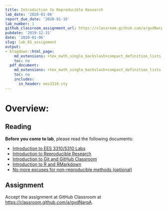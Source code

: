 ```yaml
---
title: Introduction to Reproducible Research
lab_date: '2020-01-06'
report_due_date: '2020-01-16'
lab_number: 1
github_classroom_assignment_url: https://classroom.github.com/a/gvdNarpA
pubdate: '2019-12-31'
date: '2020-01-06'
slug: lab_01_assignment
output:
- blogdown::html_page:
    md_extensions: +tex_math_single_backslash+compact_definition_lists
    toc: no
  pdf_document:
    md_extensions: +tex_math_single_backslash+compact_definition_lists
    toc: no
    includes:
      in_header: ees3310.sty
---
```


# Overview:

## Reading

**Before you come to lab**, please read the following documents:

* [Introduction to EES 3310/5310 Labs](/lab_docs/lab_01_overview){target="_blank"}
* [Introduction to Reproducible Research](/lab_docs/lab_01_reproducible_research){target="_blank"}
* [Introduction to Git and GitHub Classroom](/lab_docs/lab_01_git_intro){target="_blank"}
* [Introduction to R and RMarkdown](/lab_docs/lab_01_rmarkdown_intro){target="_blank"}
* [No more excuses for non-reproducible methods (optional)](/lab_docs/lab_01_no_more_excuses){target="_blank"}

## Assignment

Accept the assignment at GitHub Classroom at <https://classroom.github.com/a/gvdNarpA>.
